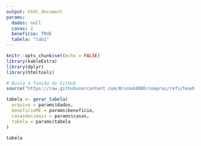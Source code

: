 ```yaml
---
output: html_document
params:
  dados: null
  casas: 2
  beneficio: TRUE
  tabela: "tab1"
---
```


```r
knitr::opts_chunk$set(echo = FALSE)
library(kableExtra)
library(dplyr)
library(htmltools)

# Busca a função do GitHub
source("https://raw.githubusercontent.com/Bruno44080/compras/refs/heads/main/funcoes_tabelas.R")

tabela <- gerar_tabela(
  arquivo = params$dados,
  beneficioME = params$beneficio,
  casasdecimais = params$casas,
  tabela = params$tabela
)

tabela
```
